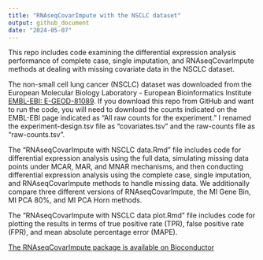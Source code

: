 ---
title: "RNAseqCovarImpute with the NSCLC dataset"
output: github_document
date: "2024-05-07"
---
This repo includes code examining the differential expression analysis performance of complete case, single imputation, and RNAseqCovarImpute methods at dealing with missing covariate data in the NSCLC dataset. 

The non-small cell lung cancer (NSCLC) dataset was downloaded from the European Molecular Biology Laboratory - European Bioinformatics Institute [EMBL-EBI: E-GEOD-81089](https://www.ebi.ac.uk/gxa/experiments/E-GEOD-81089/Downloads). If you download this repo from GitHub and want to run the code, you will need to download the counts indicated on the EMBL-EBI page indicated as "All raw counts for the experiment." I renamed the experiment-design.tsv file as "covariates.tsv" and the raw-counts file as "raw-counts.tsv".

The "RNAseqCovarImpute with NSCLC data.Rmd" file includes code for differential expression analysis using the full data, simulating missing data points under MCAR, MAR, and MNAR mechanisms, and then conducting differential expression analysis using the complete case, single imputation, and RNAseqCovarImpute methods to handle missing data. We additionally compare three different versions of RNAseqCovarImpute, the MI Gene Bin, MI PCA 80%, and MI PCA Horn methods. 

The "RNAseqCovarImpute with NSCLC data plot.Rmd" file includes code for plotting the results in terms of true positive rate (TPR), false positive rate (FPR), and mean absolute percentage error (MAPE).

[The RNAseqCovarImpute package is available on Bioconductor](https://bioconductor.org/packages/release/bioc/html/RNAseqCovarImpute.html)